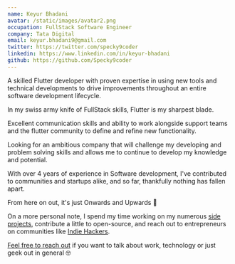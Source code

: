 ```yaml
---
name: Keyur Bhadani
avatar: /static/images/avatar2.png
occupation: FullStack Software Engineer
company: Tata Digital
email: keyur.bhadani9@gmail.com
twitter: https://twitter.com/specky9coder
linkedin: https://www.linkedin.com/in/keyur-bhadani
github: https://github.com/Specky9coder
---
```


A skilled Flutter developer with proven expertise in using new tools and technical developments to drive improvements throughout an entire software development lifecycle.

In my swiss army knife of FullStack skills, Flutter is my sharpest blade.

Excellent communication skills and ability to work alongside support teams and the flutter community to define and refine new functionality.

Looking for an ambitious company that will challenge my developing and problem solving skills and allows me to continue to develop my knowledge and potential.

With over 4 years of experience in Software development, I've contributed to communities and startups alike, and so far, thankfully nothing has fallen apart.

From here on out, it's just Onwards and Upwards 🚀

On a more personal note, I spend my time working on my numerous [side projects](https://reubence.com/projects), contribute a little to open-source, and reach out to entrepreneurs on communities like [Indie Hackers](https://www.indiehackers.com/reubence).

[Feel free to reach out](https://twitter.com/specky9coder) if you want to talk about work, technology or just geek out in general 🤓
